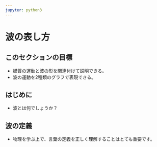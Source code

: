 ```yaml
---
jupyter: python3
---
```


# 波の表し方

::: callout-tip
## このセクションの目標

-   媒質の運動と波の形を関連付けて説明できる。
-   波の運動を2種類のグラフで表現できる。
:::

## はじめに

-   波とは何でしょうか？

## 波の定義

-   物理を学ぶ上で、言葉の定義を正しく理解することはとても重要です。
